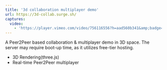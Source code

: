 ```yaml
---
title: '3d collaboration multiplayer demo'
url: https://3d-collab.surge.sh/
captures:
  video:
    - 'https://player.vimeo.com/video/756116556?h=aad560b341&amp;badge=0&amp;autopause=0&amp;player_id=0&amp;app_id=58479'
---
```


A Peer2Peer based collaboration & multiplayer demo in 3D space. The server may require boot-up time, as it utilizes free-tier hosting.

- 3D Rendering(three.js)
- Real-time Peer2Peer multiplayer
